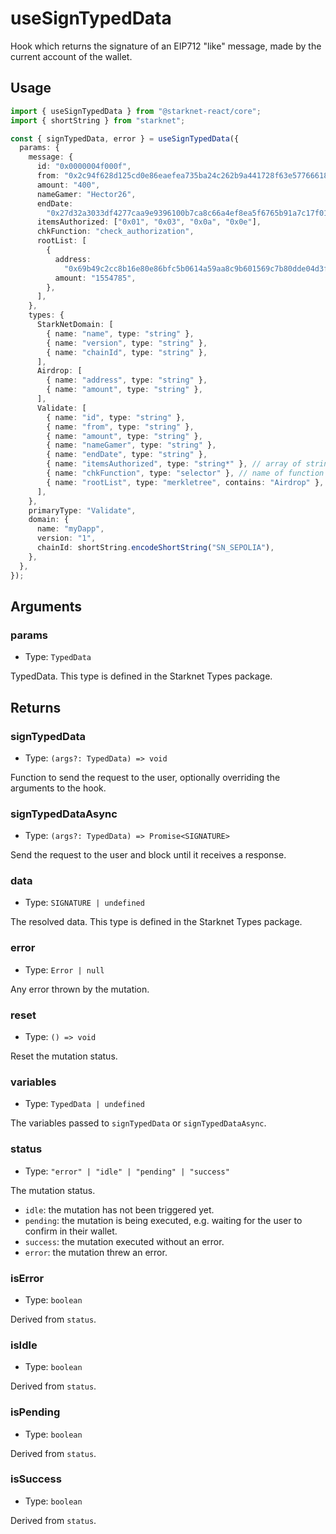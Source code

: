 # useSignTypedData

Hook which returns the signature of an EIP712 "like" message, made by the current account of the wallet.

## Usage

```ts twoslash
import { useSignTypedData } from "@starknet-react/core";
import { shortString } from "starknet";

const { signTypedData, error } = useSignTypedData({
  params: {
    message: {
      id: "0x0000004f000f",
      from: "0x2c94f628d125cd0e86eaefea735ba24c262b9a441728f63e5776661829a4066",
      amount: "400",
      nameGamer: "Hector26",
      endDate:
        "0x27d32a3033df4277caa9e9396100b7ca8c66a4ef8ea5f6765b91a7c17f0109c",
      itemsAuthorized: ["0x01", "0x03", "0x0a", "0x0e"],
      chkFunction: "check_authorization",
      rootList: [
        {
          address:
            "0x69b49c2cc8b16e80e86bfc5b0614a59aa8c9b601569c7b80dde04d3f3151b79",
          amount: "1554785",
        },
      ],
    },
    types: {
      StarkNetDomain: [
        { name: "name", type: "string" },
        { name: "version", type: "string" },
        { name: "chainId", type: "string" },
      ],
      Airdrop: [
        { name: "address", type: "string" },
        { name: "amount", type: "string" },
      ],
      Validate: [
        { name: "id", type: "string" },
        { name: "from", type: "string" },
        { name: "amount", type: "string" },
        { name: "nameGamer", type: "string" },
        { name: "endDate", type: "string" },
        { name: "itemsAuthorized", type: "string*" }, // array of string
        { name: "chkFunction", type: "selector" }, // name of function
        { name: "rootList", type: "merkletree", contains: "Airdrop" }, // root of a merkle tree
      ],
    },
    primaryType: "Validate",
    domain: {
      name: "myDapp",
      version: "1",
      chainId: shortString.encodeShortString("SN_SEPOLIA"),
    },
  },
});
```

## Arguments

### params

- Type: `TypedData`

TypedData. This type is defined in the Starknet Types package.

## Returns

### signTypedData

- Type: `(args?: TypedData) => void`

Function to send the request to the user, optionally overriding the arguments to the hook.

### signTypedDataAsync

- Type: `(args?: TypedData) => Promise<SIGNATURE>`

Send the request to the user and block until it receives a response.

### data

- Type: `SIGNATURE | undefined`

The resolved data. This type is defined in the Starknet Types package.

### error

- Type: `Error | null`

Any error thrown by the mutation.

### reset

- Type: `() => void`

Reset the mutation status.

### variables

- Type: `TypedData | undefined`

The variables passed to `signTypedData` or `signTypedDataAsync`.

### status

- Type: `"error" | "idle" | "pending" | "success"`

The mutation status.

- `idle`: the mutation has not been triggered yet.
- `pending`: the mutation is being executed, e.g. waiting for the user to confirm in their wallet.
- `success`: the mutation executed without an error.
- `error`: the mutation threw an error.

### isError

- Type: `boolean`

Derived from `status`.

### isIdle

- Type: `boolean`

Derived from `status`.

### isPending

- Type: `boolean`

Derived from `status`.

### isSuccess

- Type: `boolean`

Derived from `status`.
